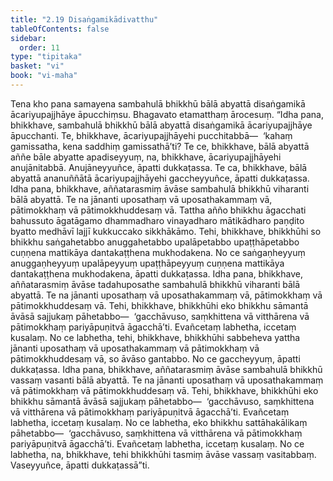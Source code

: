 ```yaml
---
title: "2.19 Disaṅgamikādivatthu"
tableOfContents: false
sidebar:
  order: 11
type: "tipitaka"
basket: "vi"
book: "vi-maha"
---
```



<DynamicBreadcrumb />

<Division number="163" book="vi-maha">

<Paragraph number="673" book="vi-maha">
Tena kho pana samayena sambahulā bhikkhū bālā abyattā disaṅgamikā ācariyupajjhāye āpucchiṃsu. Bhagavato etamatthaṃ ārocesuṃ.
</Paragraph>

<Paragraph number="674" book="vi-maha">
“Idha pana, bhikkhave, sambahulā bhikkhū bālā abyattā disaṅgamikā ācariyupajjhāye āpucchanti. Te, bhikkhave, ācariyupajjhāyehi pucchitabbā—  ‘kahaṃ gamissatha, kena saddhiṃ gamissathā’ti? Te ce, bhikkhave, bālā abyattā aññe bāle abyatte apadiseyyuṃ, na, bhikkhave, ācariyupajjhāyehi anujānitabbā. Anujāneyyuñce, āpatti dukkaṭassa. Te ca, bhikkhave, bālā abyattā ananuññātā ācariyupajjhāyehi gaccheyyuñce, āpatti dukkaṭassa.
</Paragraph>

<Paragraph number="675" book="vi-maha">
Idha pana, bhikkhave, aññatarasmiṃ āvāse sambahulā bhikkhū viharanti bālā abyattā. Te na jānanti uposathaṃ vā uposathakammaṃ vā, pātimokkhaṃ vā pātimokkhuddesaṃ vā. Tattha añño bhikkhu āgacchati bahussuto āgatāgamo dhammadharo vinayadharo mātikādharo paṇḍito byatto medhāvī lajjī kukkuccako sikkhākāmo. Tehi, bhikkhave, bhikkhūhi so bhikkhu saṅgahetabbo anuggahetabbo upalāpetabbo upaṭṭhāpetabbo cuṇṇena mattikāya dantakaṭṭhena mukhodakena. No ce saṅgaṇheyyuṃ anuggaṇheyyuṃ upalāpeyyuṃ upaṭṭhāpeyyuṃ cuṇṇena mattikāya dantakaṭṭhena mukhodakena, āpatti dukkaṭassa.
</Paragraph>

<Paragraph number="676" book="vi-maha">
Idha pana, bhikkhave, aññatarasmiṃ āvāse tadahuposathe sambahulā bhikkhū viharanti bālā abyattā. Te na jānanti uposathaṃ vā uposathakammaṃ vā, pātimokkhaṃ vā pātimokkhuddesaṃ vā. Tehi, bhikkhave, bhikkhūhi eko bhikkhu sāmantā āvāsā sajjukaṃ pāhetabbo—  ‘gacchāvuso, saṃkhittena vā vitthārena vā pātimokkhaṃ pariyāpuṇitvā āgacchā’ti. Evañcetaṃ labhetha, iccetaṃ kusalaṃ. No ce labhetha, tehi, bhikkhave, bhikkhūhi sabbeheva yattha jānanti uposathaṃ vā uposathakammaṃ vā pātimokkhaṃ vā pātimokkhuddesaṃ vā, so āvāso gantabbo. No ce gaccheyyuṃ, āpatti dukkaṭassa.
</Paragraph>

<Paragraph number="677" book="vi-maha">
Idha pana, bhikkhave, aññatarasmiṃ āvāse sambahulā bhikkhū vassaṃ vasanti bālā abyattā. Te na jānanti uposathaṃ vā uposathakammaṃ vā pātimokkhaṃ vā pātimokkhuddesaṃ vā. Tehi, bhikkhave, bhikkhūhi eko bhikkhu sāmantā āvāsā sajjukaṃ pāhetabbo—  ‘gacchāvuso, saṃkhittena vā vitthārena vā pātimokkhaṃ pariyāpuṇitvā āgacchā’ti. Evañcetaṃ labhetha, iccetaṃ kusalaṃ. No ce labhetha, eko bhikkhu sattāhakālikaṃ pāhetabbo—  ‘gacchāvuso, saṃkhittena vā vitthārena vā pātimokkhaṃ pariyāpuṇitvā āgacchā’ti. Evañcetaṃ labhetha, iccetaṃ kusalaṃ. No ce labhetha, na, bhikkhave, tehi bhikkhūhi tasmiṃ āvāse vassaṃ vasitabbaṃ. Vaseyyuñce, āpatti dukkaṭassā”ti.
</Paragraph>
</Division>